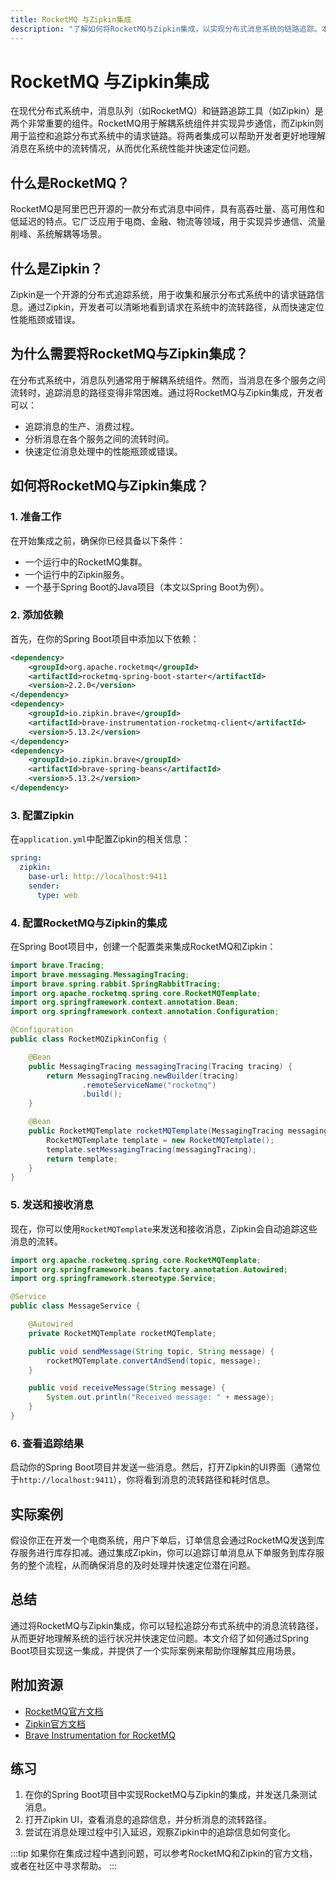 ```yaml
---
title: RocketMQ 与Zipkin集成
description: "了解如何将RocketMQ与Zipkin集成，以实现分布式消息系统的链路追踪。本文将从基础概念讲起，逐步引导初学者完成集成过程，并提供实际案例和代码示例。"
---
```


# RocketMQ 与Zipkin集成

在现代分布式系统中，消息队列（如RocketMQ）和链路追踪工具（如Zipkin）是两个非常重要的组件。RocketMQ用于解耦系统组件并实现异步通信，而Zipkin则用于监控和追踪分布式系统中的请求链路。将两者集成可以帮助开发者更好地理解消息在系统中的流转情况，从而优化系统性能并快速定位问题。

## 什么是RocketMQ？

RocketMQ是阿里巴巴开源的一款分布式消息中间件，具有高吞吐量、高可用性和低延迟的特点。它广泛应用于电商、金融、物流等领域，用于实现异步通信、流量削峰、系统解耦等场景。

## 什么是Zipkin？

Zipkin是一个开源的分布式追踪系统，用于收集和展示分布式系统中的请求链路信息。通过Zipkin，开发者可以清晰地看到请求在系统中的流转路径，从而快速定位性能瓶颈或错误。

## 为什么需要将RocketMQ与Zipkin集成？

在分布式系统中，消息队列通常用于解耦系统组件。然而，当消息在多个服务之间流转时，追踪消息的路径变得非常困难。通过将RocketMQ与Zipkin集成，开发者可以：

- 追踪消息的生产、消费过程。
- 分析消息在各个服务之间的流转时间。
- 快速定位消息处理中的性能瓶颈或错误。

## 如何将RocketMQ与Zipkin集成？

### 1. 准备工作

在开始集成之前，确保你已经具备以下条件：

- 一个运行中的RocketMQ集群。
- 一个运行中的Zipkin服务。
- 一个基于Spring Boot的Java项目（本文以Spring Boot为例）。

### 2. 添加依赖

首先，在你的Spring Boot项目中添加以下依赖：

```xml
<dependency>
    <groupId>org.apache.rocketmq</groupId>
    <artifactId>rocketmq-spring-boot-starter</artifactId>
    <version>2.2.0</version>
</dependency>
<dependency>
    <groupId>io.zipkin.brave</groupId>
    <artifactId>brave-instrumentation-rocketmq-client</artifactId>
    <version>5.13.2</version>
</dependency>
<dependency>
    <groupId>io.zipkin.brave</groupId>
    <artifactId>brave-spring-beans</artifactId>
    <version>5.13.2</version>
</dependency>
```

### 3. 配置Zipkin

在`application.yml`中配置Zipkin的相关信息：

```yaml
spring:
  zipkin:
    base-url: http://localhost:9411
    sender:
      type: web
```

### 4. 配置RocketMQ与Zipkin的集成

在Spring Boot项目中，创建一个配置类来集成RocketMQ和Zipkin：

```java
import brave.Tracing;
import brave.messaging.MessagingTracing;
import brave.spring.rabbit.SpringRabbitTracing;
import org.apache.rocketmq.spring.core.RocketMQTemplate;
import org.springframework.context.annotation.Bean;
import org.springframework.context.annotation.Configuration;

@Configuration
public class RocketMQZipkinConfig {

    @Bean
    public MessagingTracing messagingTracing(Tracing tracing) {
        return MessagingTracing.newBuilder(tracing)
                .remoteServiceName("rocketmq")
                .build();
    }

    @Bean
    public RocketMQTemplate rocketMQTemplate(MessagingTracing messagingTracing) {
        RocketMQTemplate template = new RocketMQTemplate();
        template.setMessagingTracing(messagingTracing);
        return template;
    }
}
```

### 5. 发送和接收消息

现在，你可以使用`RocketMQTemplate`来发送和接收消息，Zipkin会自动追踪这些消息的流转。

```java
import org.apache.rocketmq.spring.core.RocketMQTemplate;
import org.springframework.beans.factory.annotation.Autowired;
import org.springframework.stereotype.Service;

@Service
public class MessageService {

    @Autowired
    private RocketMQTemplate rocketMQTemplate;

    public void sendMessage(String topic, String message) {
        rocketMQTemplate.convertAndSend(topic, message);
    }

    public void receiveMessage(String message) {
        System.out.println("Received message: " + message);
    }
}
```

### 6. 查看追踪结果

启动你的Spring Boot项目并发送一些消息。然后，打开Zipkin的UI界面（通常位于`http://localhost:9411`），你将看到消息的流转路径和耗时信息。

## 实际案例

假设你正在开发一个电商系统，用户下单后，订单信息会通过RocketMQ发送到库存服务进行库存扣减。通过集成Zipkin，你可以追踪订单消息从下单服务到库存服务的整个流程，从而确保消息的及时处理并快速定位潜在问题。

## 总结

通过将RocketMQ与Zipkin集成，你可以轻松追踪分布式系统中的消息流转路径，从而更好地理解系统的运行状况并快速定位问题。本文介绍了如何通过Spring Boot项目实现这一集成，并提供了一个实际案例来帮助你理解其应用场景。

## 附加资源

- [RocketMQ官方文档](https://rocketmq.apache.org/docs/)
- [Zipkin官方文档](https://zipkin.io/)
- [Brave Instrumentation for RocketMQ](https://github.com/openzipkin/brave/tree/master/instrumentation/rocketmq-client)

## 练习

1. 在你的Spring Boot项目中实现RocketMQ与Zipkin的集成，并发送几条测试消息。
2. 打开Zipkin UI，查看消息的追踪信息，并分析消息的流转路径。
3. 尝试在消息处理过程中引入延迟，观察Zipkin中的追踪信息如何变化。

:::tip
如果你在集成过程中遇到问题，可以参考RocketMQ和Zipkin的官方文档，或者在社区中寻求帮助。
:::